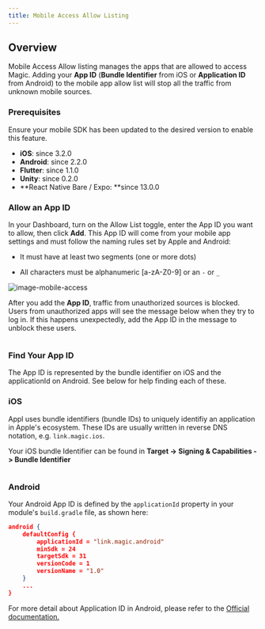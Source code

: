 ```yaml
---
title: Mobile Access Allow Listing
---
```


## Overview

Mobile Access Allow listing manages the apps that are allowed to access Magic. Adding your **App ID** (**Bundle Identifier** from iOS or **Application ID** from Android) to the mobile app allow list will stop all the traffic from unknown mobile sources.

### Prerequisites

Ensure your mobile SDK has been updated to the desired version to enable this feature.

* **iOS**: since 3.2.0
* **Android**: since 2.2.0
* **Flutter**: since 1.1.0
* **Unity**: since 0.2.0
* **React Native Bare / Expo: **since 13.0.0

### Allow an App ID

In your Dashboard, turn on the Allow List toggle, enter the App ID you want to allow, then click **Add**. This App ID will come from your mobile app settings and must follow the naming rules set by Apple and Android:

* It must have at least two segments (one or more dots)

* All characters must be alphanumeric \[a-zA-Z0-9\] or an `-` or `_`


<Frame>
  <img src="/images/image-mobile-access.webp" alt="image-mobile-access"/>
</Frame>

After you add the **App ID**, traffic from unauthorized sources is blocked. Users from unauthorized apps will see the message below when they try to log in. If this happens unexpectedly, add the App ID in the message to unblock these users.

<Frame>
  <img src="/images/verified-bundle-id-error_v2.webp" alt=""/>
</Frame>

### Find Your App ID

The App ID is represented by the bundle identifier on iOS and the applicationId on Android. See below for help finding each of these.

### iOS

Appl uses bundle identifiers (bundle IDs) to uniquely identifiy an application in Apple's ecosystem. These IDs are usually written in reverse DNS notation, e.g. `link.magic.ios`.

Your iOS bundle Identifier can be found in **Target -> Signing & Capabilities -> Bundle Identifier**

<Frame>
  <img src="/images/image-mobile-access-2.webp" alt=""/>
</Frame>

### Android

Your Android App ID is defined by the `applicationId` property in your module's `build.gradle` file, as shown here:

```json
android {
    defaultConfig {
        applicationId = "link.magic.android"
        minSdk = 24
        targetSdk = 31
        versionCode = 1
        versionName = "1.0"
    }
    ...
}
```

For more detail about Application ID in Android, please refer to the [Official documentation.](https://developer.android.com/studio/build/configure-app-module#set_the_application_id)

